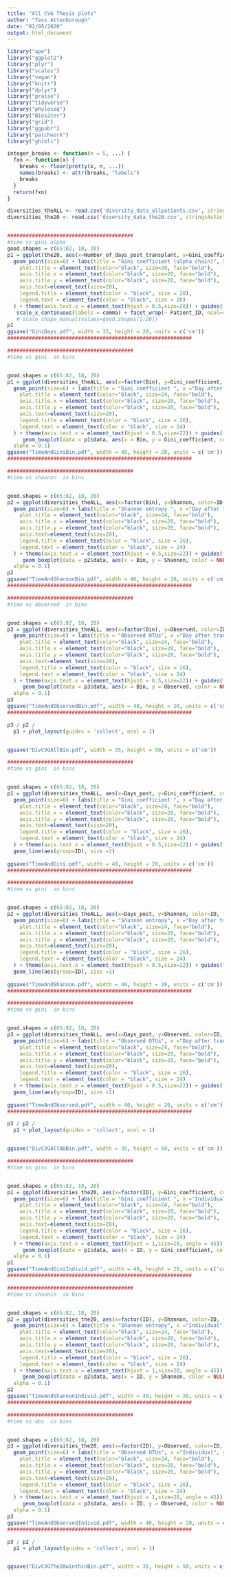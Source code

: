 ```yaml
---
title: "All CVG Thesis plots"
author: "Tess Attenborough"
date: "02/05/2020"
output: html_document
---
```



```r
library("ape")
library("ggplot2")
library("plyr")
library("scales")
library("vegan")
library("knitr")
library("dplyr")
library("praise")
library("tidyverse")
library("phyloseq")
library("Bios2cor")
library("grid")
library("ggpubr")
library("patchwork")
library("ghibli")
```

```r

integer_breaks <- function(n = 5, ...) {
  fxn <- function(x) {
    breaks <- floor(pretty(x, n, ...))
    names(breaks) <- attr(breaks, "labels")
    breaks
  }
  return(fxn)
}

diversities_theALL <- read.csv('diversity_data_allpatients.csv', stringsAsFactors = F) #no diversities below 400
diversities_the20 <- read.csv('diversity_data_the20.csv', stringsAsFactors = F) #no diversities below 400



```

```r
#########################################
#time vs gini alpha
good.shapes = c(65:82, 18, 20)
p1 = ggplot(the20, aes(x=Number_of_days_post_transplant, y=Gini_coefficient, color=Patient_ID, fill=Patient_ID, shape = Patient_ID)) +
  geom_point(size=6) + labs(title = "Gini coefficient (alpha chain)", x ="Day", y = "Gini coefficient", color = "Individual") +   theme_bw() + guides(fill=FALSE)+ theme(
    plot.title = element_text(color="black", size=20, face="bold"),
    axis.title.x = element_text(color="black", size=20, face="bold"),
    axis.title.y = element_text(color="black", size=20, face="bold"),
    axis.text=element_text(size=20),
    legend.title = element_text(color = "black", size = 20),
    legend.text = element_text(color = "black", size = 20)
  ) + theme(axis.text.x = element_text(hjust = 0.5,size=20)) + guides(fill=FALSE, shape=FALSE)  +geom_line(aes(group=Patient_ID), size =1) +
   scale_x_continuous(labels = comma) + facet_wrap(~ Patient_ID, ncol=4)# +
   # scale_shape_manual(values=good.shapes[1:20])
p1
ggsave("GiniDays.pdf", width = 35, height = 20, units = c('cm'))
############################################################
```

```r
#########################################
#time vs gini  in bins


good.shapes = c(65:82, 18, 20)
p1 = ggplot(diversities_theALL, aes(x=factor(Bin), y=Gini_coefficient, color=ID, fill=ID))+
  geom_point(size=6) + labs(title = "Gini coefficient ", x ="Day after transplant (by bin)", y = "Gini coefficient", color = "Individual") +   theme_bw() + guides(fill=FALSE)+ theme(
    plot.title = element_text(color="black", size=24, face="bold"),
    axis.title.x = element_text(color="black", size=20, face="bold"),
    axis.title.y = element_text(color="black", size=20, face="bold"),
    axis.text=element_text(size=20),
    legend.title = element_text(color = "black", size = 26),
    legend.text = element_text(color = "black", size = 24)
  ) + theme(axis.text.x = element_text(hjust = 0.5,size=22)) + guides(fill=FALSE, color=guide_legend(ncol=1)) +
     geom_boxplot(data = p1$data, aes(x = Bin, y = Gini_coefficient, color = NULL, group = Bin), 
  alpha = 0.1) 
ggsave("TimeAndGiniBin.pdf", width = 40, height = 20, units = c('cm'))
############################################################
```

```r
#########################################
#time vs shannon  in bins


good.shapes = c(65:82, 18, 20)
p2 = ggplot(diversities_theALL, aes(x=factor(Bin), y=Shannon, color=ID, fill=ID))+
  geom_point(size=6) + labs(title = "Shannon entropy ", x ="Day after transplant (by bin)", y = "Shannon entropy", color = "Individual") +   theme_bw() + guides(fill=FALSE)+ theme(
    plot.title = element_text(color="black", size=24, face="bold"),
    axis.title.x = element_text(color="black", size=20, face="bold"),
    axis.title.y = element_text(color="black", size=20, face="bold"),
    axis.text=element_text(size=20),
    legend.title = element_text(color = "black", size = 26),
    legend.text = element_text(color = "black", size = 24)
  ) + theme(axis.text.x = element_text(hjust = 0.5,size=22)) + guides(fill=FALSE, color=guide_legend(ncol=1)) +
     geom_boxplot(data = p2$data, aes(x = Bin, y = Shannon, color = NULL, group = Bin), 
  alpha = 0.1)
p2
ggsave("TimeAndShannonBin.pdf", width = 40, height = 20, units = c('cm'))
############################################################
```
```r
#########################################
#time vs observed  in bins


good.shapes = c(65:82, 18, 20)
p3 = ggplot(diversities_theALL, aes(x=factor(Bin), y=Observed, color=ID, fill=ID))+
  geom_point(size=6) + labs(title = "Observed OTUs", x ="Day after transplant (by bin)", y = "Observed OTUs", color = "Individual") +   theme_bw() + guides(fill=FALSE)+ theme(
    plot.title = element_text(color="black", size=24, face="bold"),
    axis.title.x = element_text(color="black", size=20, face="bold"),
    axis.title.y = element_text(color="black", size=20, face="bold"),
    axis.text=element_text(size=20),
    legend.title = element_text(color = "black", size = 26),
    legend.text = element_text(color = "black", size = 24)
  ) + theme(axis.text.x = element_text(hjust = 0.5,size=22)) + guides(fill=FALSE, color=guide_legend(ncol=1)) +
     geom_boxplot(data = p3$data, aes(x = Bin, y = Observed, color = NULL, group = Bin), 
  alpha = 0.1)
p3
ggsave("TimeAndObservedBin.pdf", width = 40, height = 20, units = c('cm'))
############################################################
```

```r
p3 / p2 /
  p1 + plot_layout(guides = 'collect', ncol = 1)


ggsave("DivCVGAllBin.pdf", width = 35, height = 50, units = c('cm'))
```

```r
#########################################
#time vs gini  in bins


good.shapes = c(65:82, 18, 20)
p1 = ggplot(diversities_theALL, aes(x=Days_post, y=Gini_coefficient, color=ID, fill=ID))+
  geom_point(size=6) + labs(title = "Gini coefficient ", x ="Day after transplant", y = "Gini coefficient", color = "Individual") +   theme_bw() + guides(fill=FALSE)+ theme(
    plot.title = element_text(color="black", size=24, face="bold"),
    axis.title.x = element_text(color="black", size=20, face="bold"),
    axis.title.y = element_text(color="black", size=20, face="bold"),
    axis.text=element_text(size=20),
    legend.title = element_text(color = "black", size = 26),
    legend.text = element_text(color = "black", size = 24)
  ) + theme(axis.text.x = element_text(hjust = 0.5,size=22)) + guides(fill=FALSE, color=guide_legend(ncol=1)) + xlim(-42, 375) +
  geom_line(aes(group=ID), size =1)
 
ggsave("TimeAndGini.pdf", width = 40, height = 20, units = c('cm'))
############################################################
```

```r
#########################################
#time vs gini  in bins


good.shapes = c(65:82, 18, 20)
p2 = ggplot(diversities_theALL, aes(x=Days_post, y=Shannon, color=ID, fill=ID))+
  geom_point(size=6) + labs(title = "Shannon entropy", x ="Day after transplant", y = "Shannon entropy", color = "Individual") +   theme_bw() + guides(fill=FALSE)+ theme(
    plot.title = element_text(color="black", size=24, face="bold"),
    axis.title.x = element_text(color="black", size=20, face="bold"),
    axis.title.y = element_text(color="black", size=20, face="bold"),
    axis.text=element_text(size=20),
    legend.title = element_text(color = "black", size = 26),
    legend.text = element_text(color = "black", size = 24)
  ) + theme(axis.text.x = element_text(hjust = 0.5,size=22)) + guides(fill=FALSE, color=guide_legend(ncol=1)) + xlim(-42, 375) +
  geom_line(aes(group=ID), size =1)
 
ggsave("TimeAndShannon.pdf", width = 40, height = 20, units = c('cm'))
############################################################
```

```r
#########################################
#time vs gini  in bins


good.shapes = c(65:82, 18, 20)
p3 = ggplot(diversities_theALL, aes(x=Days_post, y=Observed, color=ID, fill=ID))+
  geom_point(size=6) + labs(title = "Observed OTUs", x ="Day after transplant", y = "Observed OTUs", color = "Individual") +   theme_bw() + guides(fill=FALSE)+ theme(
    plot.title = element_text(color="black", size=24, face="bold"),
    axis.title.x = element_text(color="black", size=20, face="bold"),
    axis.title.y = element_text(color="black", size=20, face="bold"),
    axis.text=element_text(size=20),
    legend.title = element_text(color = "black", size = 26),
    legend.text = element_text(color = "black", size = 24)
  ) + theme(axis.text.x = element_text(hjust = 0.5,size=22)) + guides(fill=FALSE, color=guide_legend(ncol=1)) + xlim(-42, 375) +
  geom_line(aes(group=ID), size =1)
 
ggsave("TimeAndObserved.pdf", width = 40, height = 20, units = c('cm'))
############################################################
```

```r
p3 / p2 /
  p1 + plot_layout(guides = 'collect', ncol = 1)


ggsave("DivCVGAllNOBin.pdf", width = 35, height = 50, units = c('cm'))
```


```r
#########################################
#time vs gini  in bins


good.shapes = c(65:82, 18, 20)
p1 = ggplot(diversities_the20, aes(x=factor(ID), y=Gini_coefficient, color=ID, fill=ID))+
  geom_point(size=6) + labs(title = "Gini coefficient ", x ="Individual", y = "Gini coefficient", color = "Individual") +   theme_bw() + guides(fill=FALSE)+ theme(
    plot.title = element_text(color="black", size=24, face="bold"),
    axis.title.x = element_text(color="black", size=20, face="bold"),
    axis.title.y = element_text(color="black", size=20, face="bold"),
    axis.text=element_text(size=20),
    legend.title = element_text(color = "black", size = 26),
    legend.text = element_text(color = "black", size = 24)
  ) + theme(axis.text.x = element_text(hjust = 1,size=20, angle = 45)) + guides(fill=FALSE, color=guide_legend(ncol=1)) +
     geom_boxplot(data = p1$data, aes(x = ID, y = Gini_coefficient, color = NULL, group = ID), 
  alpha = 0.1) 
p1
ggsave("TimeAndGiniIndivid.pdf", width = 40, height = 20, units = c('cm'))
############################################################
```

```r
#########################################
#time vs shannin  in bins


good.shapes = c(65:82, 18, 20)
p2 = ggplot(diversities_the20, aes(x=factor(ID), y=Shannon, color=ID, fill=ID))+
  geom_point(size=6) + labs(title = "Shannon entropy", x ="Individual", y = "Shannon entropy", color = "Individual") +   theme_bw() + guides(fill=FALSE)+ theme(
    plot.title = element_text(color="black", size=24, face="bold"),
    axis.title.x = element_text(color="black", size=20, face="bold"),
    axis.title.y = element_text(color="black", size=20, face="bold"),
    axis.text=element_text(size=20),
    legend.title = element_text(color = "black", size = 26),
    legend.text = element_text(color = "black", size = 24)
  ) + theme(axis.text.x = element_text(hjust = 1,size=20, angle = 45)) + guides(fill=FALSE, color=guide_legend(ncol=1)) +
     geom_boxplot(data = p2$data, aes(x = ID, y = Shannon, color = NULL, group = ID), 
  alpha = 0.1) 
p2
ggsave("TimeAndShannonIndivid.pdf", width = 40, height = 20, units = c('cm'))
############################################################
```
```r
#########################################
#time vs obs  in bins


good.shapes = c(65:82, 18, 20)
p3 = ggplot(diversities_the20, aes(x=factor(ID), y=Observed, color=ID, fill=ID))+
  geom_point(size=6) + labs(title = "Observed OTUs", x ="Individual", y = "Observed OTUs", color = "Individual") +   theme_bw() + guides(fill=FALSE)+ theme(
    plot.title = element_text(color="black", size=24, face="bold"),
    axis.title.x = element_text(color="black", size=20, face="bold"),
    axis.title.y = element_text(color="black", size=20, face="bold"),
    axis.text=element_text(size=20),
    legend.title = element_text(color = "black", size = 26),
    legend.text = element_text(color = "black", size = 24)
  ) + theme(axis.text.x = element_text(hjust = 1,size=20, angle = 45)) + guides(fill=FALSE, color=guide_legend(ncol=1)) +
     geom_boxplot(data = p3$data, aes(x = ID, y = Observed, color = NULL, group = ID), 
  alpha = 0.1) 
p3
ggsave("TimeAndObservedIndivid.pdf", width = 40, height = 20, units = c('cm'))
############################################################
```

```r
p3 / p2 /
  p1 + plot_layout(guides = 'collect', ncol = 1)


ggsave("DivCVGThe20winthinBin.pdf", width = 35, height = 50, units = c('cm'))
```